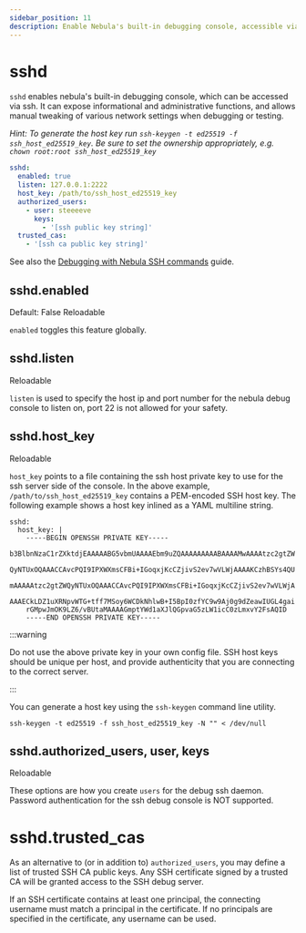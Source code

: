 ```yaml
---
sidebar_position: 11
description: Enable Nebula's built-in debugging console, accessible via SSH.
---
```



# sshd

`sshd` enables nebula's built-in debugging console, which can be accessed via ssh. It can expose informational and
administrative functions, and allows manual tweaking of various network settings when debugging or testing.

_Hint: To generate the host key run `ssh-keygen -t ed25519 -f ssh_host_ed25519_key`. Be sure to set the ownership
appropriately, e.g. `chown root:root ssh_host_ed25519_key`_

```yml
sshd:
  enabled: true
  listen: 127.0.0.1:2222
  host_key: /path/to/ssh_host_ed25519_key
  authorized_users:
    - user: steeeeve
      keys:
        - '[ssh public key string]'
  trusted_cas:
    - '[ssh ca public key string]'
```

See also the [Debugging with Nebula SSH commands](/docs/guides/debug-ssh-commands/) guide.

## sshd.enabled

<Pill className="mb-24">Default: False</Pill> <Pill className="mb-24">Reloadable</Pill>

`enabled` toggles this feature globally.

## sshd.listen

<Pill className="mb-24">Reloadable</Pill>

`listen` is used to specify the host ip and port number for the nebula debug console to listen on, port 22 is not
allowed for your safety.

## sshd.host_key

<Pill className="mb-24">Reloadable</Pill>

`host_key` points to a file containing the ssh host private key to use for the ssh server side of the console. In the
above example, `/path/to/ssh_host_ed25519_key` contains a PEM-encoded SSH host key. The following example shows a host
key inlined as a YAML multiline string.

```
sshd:
  host_key: |
    -----BEGIN OPENSSH PRIVATE KEY-----
    b3BlbnNzaC1rZXktdjEAAAAABG5vbmUAAAAEbm9uZQAAAAAAAAABAAAAMwAAAAtzc2gtZW
    QyNTUxOQAAACCAvcPQI9IPXWXmsCFBi+IGoqxjKcCZjivS2ev7wVLWjAAAAKCzhBSYs4QU
    mAAAAAtzc2gtZWQyNTUxOQAAACCAvcPQI9IPXWXmsCFBi+IGoqxjKcCZjivS2ev7wVLWjA
    AAAECkLDZ1uXRNpvWTG+tff7MSoy6WCDkNhlwB+I5BpI0zfYC9w9Aj0g9dZeawIUGL4gai
    rGMpwJmOK9LZ6/vBUtaMAAAAGmptYWd1aXJlQGpvaG5zLW1icC0zLmxvY2FsAQID
    -----END OPENSSH PRIVATE KEY-----
```

:::warning

Do not use the above private key in your own config file. SSH host keys should be unique per host, and provide
authenticity that you are connecting to the correct server.

:::

You can generate a host key using the `ssh-keygen` command line utility.

`ssh-keygen -t ed25519 -f ssh_host_ed25519_key -N "" < /dev/null`

## sshd.authorized_users, user, keys

<Pill className="mb-24">Reloadable</Pill>

These options are how you create `users` for the debug ssh daemon. Password authentication for the ssh debug console is
NOT supported.

# sshd.trusted_cas

As an alternative to (or in addition to) `authorized_users`, you may define a list of trusted SSH CA public keys. Any
SSH certificate signed by a trusted CA will be granted access to the SSH debug server.

If an SSH certificate contains at least one principal, the connecting username must match a principal in the
certificate. If no principals are specified in the certificate, any username can be used.
